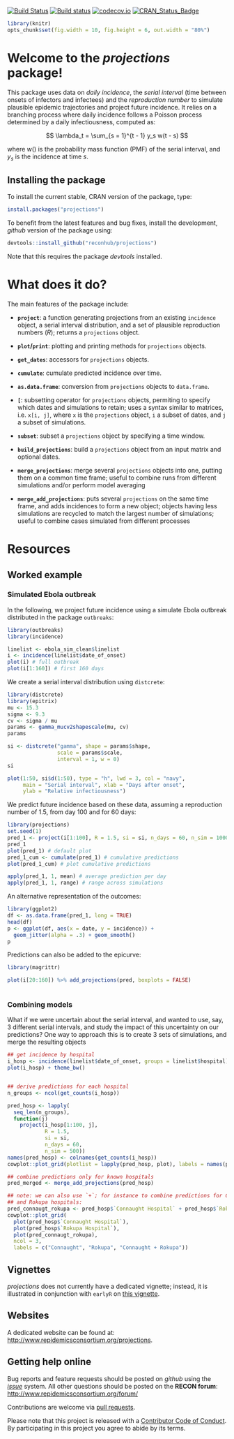 [![Build Status](https://travis-ci.org/reconhub/projections.svg?branch=master)](https://travis-ci.org/reconhub/projections)
[![Build status](https://ci.appveyor.com/api/projects/status/265h2el4y9popan9/branch/master?svg=true)](https://ci.appveyor.com/project/thibautjombart/projections/branch/master)
[![codecov.io](https://codecov.io/github/reconhub/projections/coverage.svg?branch=master)](https://codecov.io/github/reconhub/projections?branch=master)
[![CRAN_Status_Badge](http://www.r-pkg.org/badges/version/projections)](https://cran.r-project.org/package=projections)


```r
library(knitr)
opts_chunk$set(fig.width = 10, fig.height = 6, out.width = "80%")
```


# Welcome to the *projections* package!

This package uses data on *daily incidence*, the *serial interval* (time between
onsets of infectors and infectees) and the *reproduction number* to simulate
plausible epidemic trajectories and project future incidence. It relies on a
branching process where daily incidence follows a Poisson process determined by
a daily infectiousness, computed as:

$$
\lambda_t = \sum_{s = 1}^{t - 1} y_s w(t - s)
$$

where $w()$ is the probability mass function (PMF) of the serial interval, and
$y_s$ is the incidence at time $s$.


## Installing the package

To install the current stable, CRAN version of the package, type:
```r
install.packages("projections")
```

To benefit from the latest features and bug fixes, install the development, *github* version of the package using:
```r
devtools::install_github("reconhub/projections")
```

Note that this requires the package *devtools* installed.


# What does it do?

The main features of the package include:

- **`project`**: a function generating projections from an existing `incidence`
  object, a serial interval distribution, and a set of plausible reproduction
  numbers ($R$); returns a `projections` object.
  
- **`plot`/`print`**: plotting and printing methods for `projections` objects.

- **`get_dates`**: accessors for `projections` objects.

- **`cumulate`**: cumulate predicted incidence over time.

- **`as.data.frame`**: conversion from `projections` objects to `data.frame`.

- **`[`**: subsetting operator for `projections` objects, permiting to specify
  which dates and simulations to retain; uses a syntax similar to matrices,
  i.e. `x[i, j]`, where `x` is the `projections` object, `i` a subset of dates,
  and `j` a subset of simulations.

- **`subset`**: subset a `projections` object by specifying a time window.

- **`build_projections`**: build a `projections` object from an input matrix and
  optional dates.

- **`merge_projections`**: merge several `projections` objects into one, putting
  them on a common time frame; useful to combine runs from different simulations
  and/or perform model averaging

- **`merge_add_projections`**: puts several `projections` on the same time
  frame, and adds incidences to form a new object; objects having less
  simulations are recycled to match the largest number of simulations; useful to
  combine cases simulated from different processes

  



# Resources

## Worked example

### Simulated Ebola outbreak

In the following, we project future incidence using a simulate Ebola outbreak
distributed in the package `outbreaks`:
```r
library(outbreaks)
library(incidence)

linelist <- ebola_sim_clean$linelist
i <- incidence(linelist$date_of_onset)
plot(i) # full outbreak
plot(i[1:160]) # first 160 days
```

We create a serial interval distribution using `distcrete`:
```r
library(distcrete)
library(epitrix)
mu <- 15.3
sigma <- 9.3
cv <- sigma / mu
params <- gamma_mucv2shapescale(mu, cv)
params

si <- distcrete("gamma", shape = params$shape,
                scale = params$scale,
                interval = 1, w = 0)
si

plot(1:50, si$d(1:50), type = "h", lwd = 3, col = "navy",
     main = "Serial interval", xlab = "Days after onset",
     ylab = "Relative infectiousness")
```


We predict future incidence based on these data, assuming a reproduction number
of 1.5, from day 100 and for 60 days:

```r
library(projections)
set.seed(1)
pred_1 <- project(i[1:100], R = 1.5, si = si, n_days = 60, n_sim = 1000)
pred_1
plot(pred_1) # default plot
pred_1_cum <- cumulate(pred_1) # cumulative predictions
plot(pred_1_cum) # plot cumulative predictions

apply(pred_1, 1, mean) # average prediction per day
apply(pred_1, 1, range) # range across simulations
```

An alternative representation of the outcomes:
```r
library(ggplot2)
df <- as.data.frame(pred_1, long = TRUE)
head(df)
p <- ggplot(df, aes(x = date, y = incidence)) +
  geom_jitter(alpha = .3) + geom_smooth()
p
```


Predictions can also be added to the epicurve:
```r
library(magrittr)

plot(i[20:160]) %>% add_projections(pred, boxplots = FALSE)
 
```



### Combining models

What if we were uncertain about the serial interval, and wanted to use, say, 3
different serial intervals, and study the impact of this uncertainty on our
predictions? One way to approach this is to create 3 sets of simulations, and
merge the resulting objects

```r

## get incidence by hospital
i_hosp <- incidence(linelist$date_of_onset, groups = linelist$hospital)
plot(i_hosp) + theme_bw()


## derive predictions for each hospital
n_groups <- ncol(get_counts(i_hosp))

pred_hosp <- lapply(
  seq_len(n_groups),
  function(j)
    project(i_hosp[1:100, j],
            R = 1.5,
            si = si,
            n_days = 60,
            n_sim = 500))
names(pred_hosp) <- colnames(get_counts(i_hosp))
cowplot::plot_grid(plotlist = lapply(pred_hosp, plot), labels = names(pred_hosp))

## combine predictions only for known hospitals
pred_merged <- merge_add_projections(pred_hosp)

## note: we can also use `+`; for instance to combine predictions for Connaught
## and Rokupa hospitals: 
pred_connaugt_rokupa <- pred_hosp$`Connaught Hospital` + pred_hosp$`Rokupa Hospital`
cowplot::plot_grid(
  plot(pred_hosp$`Connaught Hospital`),
  plot(pred_hosp$`Rokupa Hospital`),
  plot(pred_connaugt_rokupa),
  ncol = 3,
  labels = c("Connaught", "Rokupa", "Connaught + Rokupa"))

```






## Vignettes

*projections* does not currently have a dedicated vignette; instead, it is
illustrated in conjunction with `earlyR` on [this
vignette](http://www.repidemicsconsortium.org/earlyR/articles/earlyR.html).


## Websites

A dedicated website can be found at:
[http://www.repidemicsconsortium.org/projections](http://www.repidemicsconsortium.org/projections).






## Getting help online

Bug reports and feature requests should be posted on *github* using the
[*issue*](http://github.com/reconhub/projections/issues) system. All other
questions should be posted on the **RECON forum**: <br>
[http://www.repidemicsconsortium.org/forum/](http://www.repidemicsconsortium.org/forum/)

Contributions are welcome via [pull
requests](https://github.com/reconhub/projections/pulls).

Please note that this project is released with a [Contributor Code of
Conduct](CONDUCT.md). By participating in this project you agree to abide by its
terms.

